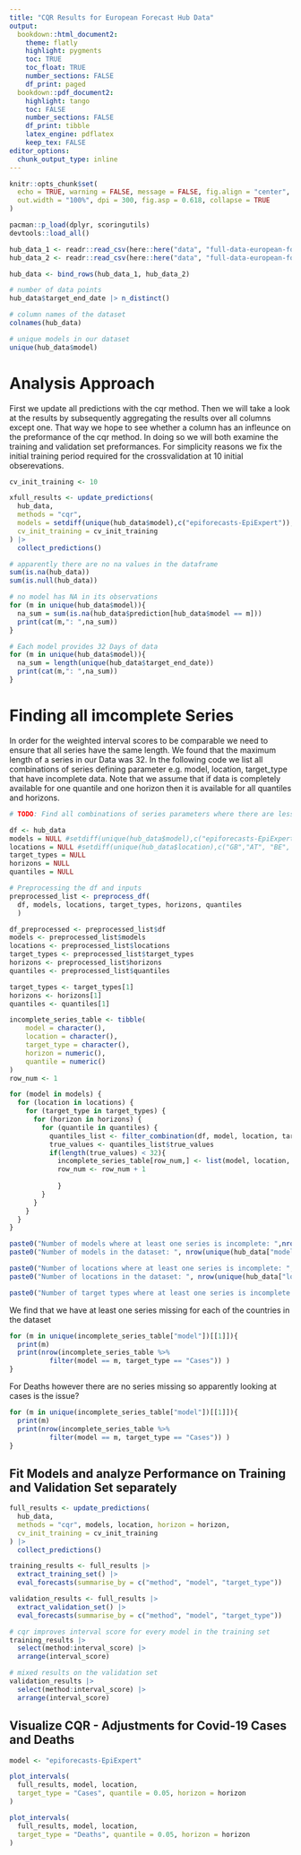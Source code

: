 ```yaml
---
title: "CQR Results for European Forecast Hub Data"
output:
  bookdown::html_document2:
    theme: flatly
    highlight: pygments
    toc: TRUE
    toc_float: TRUE
    number_sections: FALSE
    df_print: paged
  bookdown::pdf_document2:
    highlight: tango  
    toc: FALSE
    number_sections: FALSE
    df_print: tibble
    latex_engine: pdflatex
    keep_tex: FALSE
editor_options: 
  chunk_output_type: inline
---
```


```r
knitr::opts_chunk$set(
  echo = TRUE, warning = FALSE, message = FALSE, fig.align = "center",
  out.width = "100%", dpi = 300, fig.asp = 0.618, collapse = TRUE
)
```

```r
pacman::p_load(dplyr, scoringutils)
devtools::load_all()
```

```r
hub_data_1 <- readr::read_csv(here::here("data", "full-data-european-forecast-hub-1.csv"))
hub_data_2 <- readr::read_csv(here::here("data", "full-data-european-forecast-hub-2.csv"))

hub_data <- bind_rows(hub_data_1, hub_data_2)
```

```r
# number of data points
hub_data$target_end_date |> n_distinct()
```

```r
# column names of the dataset
colnames(hub_data)
```

```r
# unique models in our dataset
unique(hub_data$model)
```
# Analysis Approach

First we update all predictions with the cqr method. Then we will take a look at the results by subsequently aggregating the results over all columns except one. That way we hope to see whether a column has an infleunce on the preformance of the cqr method. In doing so we will both examine the training and validation set preformances. For simplicity reasons we fix the initial training period required for the crossvalidation at 10 initial obserevations.

```r
cv_init_training <- 10

xfull_results <- update_predictions(
  hub_data,
  methods = "cqr",
  models = setdiff(unique(hub_data$model),c("epiforecasts-EpiExpert")),
  cv_init_training = cv_init_training
) |>
  collect_predictions()
```

```r
# apparently there are no na values in the dataframe
sum(is.na(hub_data))
sum(is.null(hub_data))
```


```r
# no model has NA in its observations
for (m in unique(hub_data$model)){
  na_sum = sum(is.na(hub_data$prediction[hub_data$model == m]))
  print(cat(m,": ",na_sum))
}
```

```r
# Each model provides 32 Days of data
for (m in unique(hub_data$model)){
  na_sum = length(unique(hub_data$target_end_date))
  print(cat(m,": ",na_sum))
}
```

# Finding all imcomplete Series

In order for the weighted interval scores to be comparable we need to ensure that all series have the same length.
We found that the maximum length of a series in our Data was 32. In the following code we list all combinations of series defining parameter e.g. model, location, target_type that have incomplete data. Note that we assume that if data is completely available for one quantile and one horizon then it is available for all quantiles and horizons.


```r
# TODO: Find all combinations of series parameters where there are less than 10 observations

df <- hub_data
models = NULL #setdiff(unique(hub_data$model),c("epiforecasts-EpiExpert"))
locations = NULL #setdiff(unique(hub_data$location),c("GB","AT", "BE", "BG", "CH", "CY", "CZ"))
target_types = NULL
horizons = NULL
quantiles = NULL

# Preprocessing the df and inputs
preprocessed_list <- preprocess_df(
  df, models, locations, target_types, horizons, quantiles
  )

df_preprocessed <- preprocessed_list$df
models <- preprocessed_list$models
locations <- preprocessed_list$locations
target_types <- preprocessed_list$target_types
horizons <- preprocessed_list$horizons
quantiles <- preprocessed_list$quantiles

target_types <- target_types[1]
horizons <- horizons[1]
quantiles <- quantiles[1]

incomplete_series_table <- tibble(
    model = character(),
    location = character(),
    target_type = character(),
    horizon = numeric(),
    quantile = numeric()
)
row_num <- 1

for (model in models) {
  for (location in locations) {
    for (target_type in target_types) {
      for (horizon in horizons) {
        for (quantile in quantiles) {
          quantiles_list <- filter_combination(df, model, location, target_type, horizon, quantile)
          true_values <- quantiles_list$true_values
          if(length(true_values) < 32){
            incomplete_series_table[row_num,] <- list(model, location, target_type, horizon, quantile)
            row_num <- row_num + 1
            
            }
        }
      }
    }
  }
}
```

```r
paste0("Number of models where at least one series is incomplete: ",nrow(unique(incomplete_series_table["model"])))
paste0("Number of models in the dataset: ", nrow(unique(hub_data["model"])))

paste0("Number of locations where at least one series is incomplete: ", nrow(unique(incomplete_series_table["location"])))
paste0("Number of locations in the dataset: ", nrow(unique(hub_data["location"])))

paste0("Number of target types where at least one series is incomplete: ",nrow(unique(incomplete_series_table["target_type"])))
```

We find that we have at least one series missing for each of the countries in the dataset

```r
for (m in unique(incomplete_series_table["model"])[[1]]){
  print(m)
  print(nrow(incomplete_series_table %>% 
          filter(model == m, target_type == "Cases")) )
}
```
For Deaths however there are no series missing so apparently looking at cases is the issue?

```r
for (m in unique(incomplete_series_table["model"])[[1]]){
  print(m)
  print(nrow(incomplete_series_table %>% 
          filter(model == m, target_type == "Cases")) )
}
```




## Fit Models and analyze Performance on Training and Validation Set separately

```r
full_results <- update_predictions(
  hub_data,
  methods = "cqr", models, location, horizon = horizon,
  cv_init_training = cv_init_training
) |>
  collect_predictions()

training_results <- full_results |>
  extract_training_set() |>
  eval_forecasts(summarise_by = c("method", "model", "target_type"))

validation_results <- full_results |>
  extract_validation_set() |>
  eval_forecasts(summarise_by = c("method", "model", "target_type"))
```

```r
# cqr improves interval score for every model in the training set
training_results |>
  select(method:interval_score) |>
  arrange(interval_score)
```

```r
# mixed results on the validation set
validation_results |>
  select(method:interval_score) |>
  arrange(interval_score)
```

## Visualize CQR - Adjustments for Covid-19 Cases and Deaths

```r
model <- "epiforecasts-EpiExpert"

plot_intervals(
  full_results, model, location,
  target_type = "Cases", quantile = 0.05, horizon = horizon
)
```

```r
plot_intervals(
  full_results, model, location,
  target_type = "Deaths", quantile = 0.05, horizon = horizon
)
```
